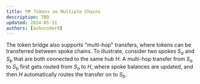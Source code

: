 ```yaml
---
title: 🗺️ Tokens on Multiple Chains
description: TBD
updated: 2024-05-31
authors: [ashucoder9]
---
```


The token bridge also supports "multi-hop" transfers, where tokens can be transferred between spoke chains. To illustrate, consider two spokes _S<sub>a</sub>_ and _S<sub>b</sub>_ that are both connected to the same hub _H_. A multi-hop transfer from _S<sub>a</sub>_ to _S<sub>b</sub>_ first gets routed from _S<sub>a</sub>_ to _H_, where spoke balances are updated, and then _H_ automatically routes the transfer on to _S<sub>b</sub>_.

